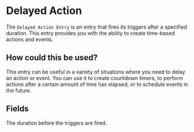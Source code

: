 
# Delayed Action

The `Delayed Action Entry` is an entry that fires its triggers after a specified duration. This entry provides you with the ability to create time-based actions and events.

## How could this be used?

This entry can be useful in a variety of situations where you need to delay an action or event. You can use it to create countdown timers, to perform actions after a certain amount of time has elapsed, or to schedule events in the future.

## Fields

<ActionsField/>
<EntryField name="Duration" required duration>
    The duration before the triggers are fired.
</EntryField>
